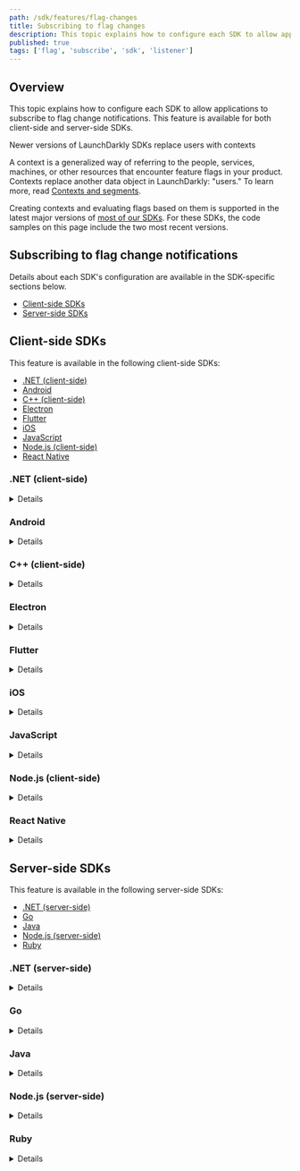 ```yaml
---
path: /sdk/features/flag-changes
title: Subscribing to flag changes
description: This topic explains how to configure each SDK to allow applications to subscribe to flag change notifications.
published: true
tags: ['flag', 'subscribe', 'sdk', 'listener']
---
```


## Overview

This topic explains how to configure each SDK to allow applications to subscribe to flag change notifications. This feature is available for both client-side and server-side SDKs.

<Callout intent="info">
<CalloutTitle>Newer versions of LaunchDarkly SDKs replace users with contexts</CalloutTitle>
<CalloutDescription>

A context is a generalized way of referring to the people, services, machines, or other resources that encounter feature flags in your product. Contexts replace another data object in LaunchDarkly: "users." To learn more, read [Contexts and segments](/home/contexts).

Creating contexts and evaluating flags based on them is supported in the latest major versions of [most of our SDKs](/sdk). For these SDKs, the code samples on this page include the two most recent versions.

</CalloutDescription>
</Callout>

## Subscribing to flag change notifications

Details about each SDK's configuration are available in the SDK-specific sections below.

* [Client-side SDKs](#client-side-sdks)
* [Server-side SDKs](#server-side-sdks)

## Client-side SDKs

This feature is available in the following client-side SDKs:

* [.NET (client-side)](#net-client-side)
* [Android](#android)
* [C++ (client-side)](#c-client-side)
* [Electron](#electron)
* [Flutter](#flutter)
* [iOS](#ios)
* [JavaScript](#javascript)
* [Node.js (client-side)](#nodejs-client-side)
* [React Native](#react-native)

### .NET (client-side)

<Details summary="Expand .NET (client-side) code sample">

The client uses an event pattern which allows your app to subscribe to feature flag changes in real time.

To subscribe to feature flag changes, register listeners for change events from the SDK:

<CodeSample>
<CSTab label=".NET SDK v2.0 (C#)">

```csharp
client.FlagTracker.FlagChanged += (sender, eventArgs) => {
    if (eventArgs.Key == "key-for-flag-i-am-watching") {
        DoSomethingWithNewFlagValue(eventArgs.NewBoolValue);
    }
};
```

</CSTab>
<CSTab label=".NET SDK v1.x (C#)">

```csharp
client.FlagChanged += (sender, eventArgs) => {
    if (eventArgs.Key == "key-for-flag-i-am-watching") {
        DoSomethingWithNewFlagValue(eventArgs.NewBoolValue);
    }
};
```

</CSTab>
</CodeSample>

To learn more, read [`IFlagTracker`](https://launchdarkly.github.io/dotnet-client-sdk/api/LaunchDarkly.Sdk.Client.Interfaces.IFlagTracker.html).
</Details>

### Android

<Details summary="Expand Android code sample">

The client uses a listener pattern which allows your app to subscribe to feature flag changes in real time.

To subscribe to feature flag changes, register listeners for change events from the SDK:

<CodeSample>
<CSTab label="Java">

```java
String flagKey = "yourFlagKey";

FeatureFlagChangeListener listener = new FeatureFlagChangeListener() {
    @Override
    public void onFeatureFlagChange(String flagKey) {
        boolean newValue = LDClient.get().boolVariation(flagKey, false);
    }
};

LDClient.get().registerFeatureFlagListener(flagKey, listener);
```

</CSTab>
<CSTab label="Kotlin">

```kotlin
val flagKey = "yourFlagKey"

val listener = FeatureFlagChangeListener {
    val newValue = LDClient.get().boolVariation(flagKey, false)
}

LDClient.get().registerFeatureFlagListener(flagKey, listener)
```

</CSTab>
</CodeSample>

The flag key passed to `onFeatureFlagChange` is the key of the updated flag, which lets a single listener be registered for multiple flags.

You can also disable listeners by unregistering them:

<CodeSample>
<CSTab label="Java">

```java
LDClient.get().unregisterFeatureFlagListener(flagKey, listener);
```

</CSTab>
<CSTab label="Kotlin">

```kotlin
LDClient.get().unregisterFeatureFlagListener(flagKey, listener)
```

</CSTab>
</CodeSample>

---

<Callout intent="info">
<CalloutTitle>Availability</CalloutTitle>
<CalloutDescription>

These calls have been available since v2.8.0:

* `LDAllFlagsListener`
* `LDClient.registerAllFlagsListener`
* `LDClient.unregisterAllFlagsListener`

</CalloutDescription>
</Callout>

Additionally, we provide an update listener interface for when you want to be notified when the flag cache is updated. The application provides a class implementing `LDAllFlagsListener` which provides the SDK with the method `onChange`. Whenever the SDK's flag cache is updated, it calls the `onChange` method with a list of flag keys for flags that were updated during the update to the flag cache. If no flag values changed, this list is empty.

Here is an example:

<CodeSample>
<CSTab label="Java">

```java
LDAllFlagsListener listener = new LDAllFlagsListener() {
    @Override
    public void onChange(List<String> flagKeys) {
        // Get new values for flagKeys or other operations
    }
};

// register all flags listener
LDClient.get().registerAllFlagsListener(listener);
// when done with all flags listener it should be unregistered
LDClient.get().unregisterAllFlagsListener(listener);
```

</CSTab>
<CSTab label="Kotlin">

```kotlin
val listener = LDAllFlagsListener {
    // Get new values for flag keys (from implicit "it" list variable) or other operations
}

// register all flags listener
LDClient.get().registerAllFlagsListener(listener)
// when done with all flags listener it should be unregistered
LDClient.get().unregisterAllFlagsListener(listener)
```

</CSTab>
</CodeSample>
</Details>

### C++ (client-side)

<Details summary="Expand C++ (client-side) code sample">

The client exposes an interface which allows your app to subscribe to feature flag changes in real time.

To subscribe to feature flag changes, register listeners for change events from the SDK:

<CodeSample>
<CSTab label="C++ SDK v3.0 (native)">

```cpp
auto listener = client.FlagNotifier().OnFlagChange("flag-key-123abc", [](auto event) {
  if (event->Deleted()) {
    std::cout << "The flag was deleted" << std::endl;
  } else {
    std::cout << "The flag was " << event->OldValue() << " and now it is " << event->NewValue() << std::endl;
  }
});

/* Then, you can disconnect the listener later */
listener->Disconnect();
```

</CSTab>
</CodeSample>

If you are working in C, there are a few more steps:

1. Define a callback to receive the flag change notification:
  <CodeSample>
  <CSTab label="C++ SDK v3.0 (C binding), define callback">

  ```c
  void OnFlagChange(char const* flag_key,
                        LDValue new_value,
                        LDValue old_value,
                        bool deleted,
                        void* user_data) {
       if (deleted) {
         printf("The flag %s was deleted\n", flag_key);
       } else {
         printf("The flag %s was updated\n", flag_key);
       }
  }
  ```
  </CSTab>
  </CodeSample>

2. Assign the callback by creating a listener connection:
  <CodeSample>
  <CSTab label="C++ SDK v3.0 (C binding), create listener connection">

  ```c
  struct LDFlagListener listener;
  LDFlagListener_Init(listener);

  listener.FlagChanged = OnFlagChange;

  /* You may optionally assign the UserData pointer, which will be passed into FlagChanged. */
  /* listener.UserData = &some_struct; */

  LDListenerConnection connection =
         LDClientSDK_FlagNotifier_OnFlagChange(sdk, "flag-key-123abc", listener);

  /* You can disconnect the listener later */
   LDListenerConnection_Disconnect(connection);
  ```
  </CSTab>
  </CodeSample>

3. Ensure the connection is freed when you are done with it:
  <CodeSample>
  <CSTab label="C++ SDK v3.0 (C binding), free connection">

  ```c
  LDListenerConnection_Free(connection);
  ```
  </CSTab>
  </CodeSample>

To learn more, read [`FlagNotifier`](https://launchdarkly.github.io/cpp-sdks/libs/client-sdk/docs/html/classlaunchdarkly_1_1client__side_1_1Client.html#a0406a57e9c751b013696f6f7663a7170).
</Details>

### Electron

<Details summary="Expand Electron code sample">

The client uses an event emitter pattern which allows your app to subscribe to feature flag changes in real time.

To subscribe to feature flag changes, register listeners for change events from the SDK:

<CodeSample>
<CSTab label="JavaScript">

```js
client.on('update:flag-key-123abc', (newValue, oldValue) => {
  console.log('The flag was ' + oldValue + ' and now it is ' + newValue);
});
```

</CSTab>
</CodeSample>

Or, you can listen for all feature flag changes:


<CodeSample>
<CSTab label="JavaScript">

```js
client.on('update', (allFlagChanges) => {
  Object.keys(allFlagChanges).forEach((key) => {
    console.log('Flag ' + key + ' is now ' + allFlagChanges[key]);
  });
});
```

</CSTab>
</CodeSample>

Subscribing to `change` events automatically turns on streaming mode, unless you have explicitly set `streaming` to `false`.

</Details>

### Flutter

<Details summary="Expand Flutter code sample">

The client uses an observer pattern which allows your app to subscribe to feature flag changes in real time.

To subscribe to feature flag changes, register listeners for change events from the SDK:

<CodeSample>
<CSTab label="Dart">

```dart
LDFlagUpdatedCallback listener = (String flagKey) {
  LDClient.boolVariation(flagKey, false).then((bool val) {
      print('${flagKey}: ${val}');
  });
};

await LDClient.registerFeatureFlagListener('flag-key-123abc', listener);
```

</CSTab>
</CodeSample>

The flag key passed to your `LDFlagUpdatedCallback` is the key of the updated flag, which allows a single listener to be registered for multiple flags.

You can also disable listeners by unregistering them:

<CodeSample>
<CSTab label="Dart">

```dart
await LDClient.unregisterFeatureFlagListener(flagKey, listener);
```

</CSTab>
</CodeSample>

Additionally, the SDK provides a listener interface if you want to be notified any time the flag cache is updated. The application provides a callback that is activated whenever the SDK receives new flag data from the service. It calls with a list of flag keys that were updated. If no flag values changed, this list is empty.

<CodeSample>
<CSTab label="Dart">

```dart
LDFlagsReceivedCallback listener = (List<String> flagKeys) {
  print(flagKeys.toString());
};

await LDClient.registerFlagsReceivedListener(listener);
await LDClient.unregisterFlagsReceivedListener(listener);
```

</CSTab>
</CodeSample>
</Details>

### iOS

<Details summary="Expand iOS code sample">

The client uses an observer pattern which allows your app to subscribe to feature flag changes in real time. To subscribe to feature flag changes, register listeners for change events from the SDK.

The SDK provides methods for listening to a single flag, all flags, or no change to any flag. `observeFlagsUnchanged` is called when the SDK successfully receives an update or comes back online but no flags have changed. If the value of the flag changes, the method executes the handler. It passes in the `changedFlag` containing the old and new flag values, and old and new flag value source.

The SDK retains only weak references to the owner, which lets the client app freely destroy owners without issues. Client apps should use a capture list specifying `[weak self]` inside handlers to avoid retain cycles causing a memory leak.

The SDK executes handlers on the main thread. `LDChangedFlag` does not know the type of `oldValue` or `newValue`. The client app should cast the value into the type needed.

<Callout intent="alert">
<CalloutTitle>LDObserverOwner Lifecycle</CalloutTitle>
<CalloutDescription>

The lifetime of the `LDObserverOwner` must extend for at least as long as you want to receive flag change notifications.

</CalloutDescription>
</Callout>

To configure the client:

<CodeSample>
<CSTab label="Swift">

```swift
let flagKey = "flag-key-123abc"
let flagObserverOwner = flagKey as LDObserverOwner

let client = LDClient.get()!

client.observe(keys: [flagKey], owner: flagObserverOwner, handler: { changedFlags in
    if changedFlags[flagKey] != nil {
        // Your code here
    }
})

client.stopObserving(owner: flagObserverOwner)

client.observeFlagsUnchanged(owner: self) {
    client.stopObserving(owner: self as LDObserverOwner)
}

client.observeAll(owner: self) {_ in
    client.stopObserving(owner: self as LDObserverOwner)
}
```

</CSTab>
<CSTab label="Objective-C">

```objectivec
__weak typeof(self) weakSelf = self;
[[LDClient client] observeKeys:self.flagKeys owner:self handler:^(NSDictionary<NSString *,LDChangedFlag *> * _Nonnull changedFlags) {
    __strong typeof(weakSelf) strongSelf = weakSelf;
    for (NSString* flagKey in changedFlags.allKeys) {
        //Your code here
    }
}];
[[LDClient client] observeFlagsUnchangedWithOwner:self handler:^{
    __strong typeof(weakSelf) strongSelf = weakSelf;
    //Your code here
}];
```

</CSTab>
</CodeSample>
</Details>

### JavaScript

<Details summary="Expand JavaScript code sample">

The client uses an event emitter pattern which allows your app to subscribe to feature flag changes in real time.

To subscribe to all feature flag changes, register listeners for change events from the SDK:

<CodeSample>
<CSTab label="JavaScript">

```js
client.on('update', (settings) => {
  console.log('flags changed:', settings);
});
```

</CSTab>
</CodeSample>

The `settings` object contains a map of updated feature flag keys and values. The map only contains the keys to flags that have changed. You can also subscribe to specific flags.

Here's how:

<CodeSample>
<CSTab label="JavaScript">

```js
client.on('update:flag-key-123abc', (value, previous) => {
  console.log('flag-key-123abc changed:', value, '(' + previous + ')');
});
```

</CSTab>
</CodeSample>
</Details>

### Node.js (client-side)

<Details summary="Expand Node.js (client-side) code sample">

The client uses an event emitter pattern which allows your app to subscribe to feature flag changes in real time.

To subscribe to all feature flag changes, register listeners for change events from the SDK:

<CodeSample>
<CSTab label="JavaScript">

```js
client.on('update', allChanges => {
  console.log('flags changed:', JSON.stringify(allChanges));
});
```

</CSTab>
</CodeSample>

The `allChanges` object contains a map of updated feature flag keys and values. The map only contains the keys to flags that have changed. You can also subscribe to specific flags.

Here's how:

<CodeSample>
<CSTab label="JavaScript">

```js
client.on('update:flag-key-123abc', (value, previous) => {
  console.log('flag-key-123abc changed:', value, '(was ' + previous + ')');
});
```

</CSTab>
</CodeSample>
</Details>

### React Native

<Details summary="Expand React Native code sample">

For an app to perform real-time updates, it must register listeners for updates from the SDK for each flag you want it to watch.

Here's how:

<CodeSample>
<CSTab label="JavaScript">

```js
if (this.state.listeners.hasOwnProperty(key)) {
  return;
}
let listener = value => Alert.alert('Listener Callback', value);
client.registerFeatureFlagListener('flag-key-123abc', listener);
this.setState({listeners: {...this.state.listeners, ...{['flag-key-123abc']: listener}}});
```

</CSTab>
</CodeSample>

You can also disable listeners by unregistering them:

<CodeSample>
<CSTab label="JavaScript">

```js
this.state.client.unregisterFeatureFlagListener('flag-key-123abc', this.state.listeners['flag-key-123abc']);
let {['flag-key-123abc']: omit, ...newListeners} = this.state.listeners;
this.setState({listeners: newListeners});
```

</CSTab>
</CodeSample>
</Details>

## Server-side SDKs

This feature is available in the following server-side SDKs:

* [.NET (server-side)](#net-server-side)
* [Go](#go)
* [Java](#java)
* [Node.js (server-side)](#nodejs-server-side)
* [Ruby](#ruby)

### .NET (server-side)

<Details summary="Expand .NET (server-side) code sample">

<Callout intent="info">
<CalloutTitle>This feature is not available in all SDK versions</CalloutTitle>
<CalloutDescription>

The .NET SDK only supports subscribing to flag changes in versions 6.0.0 and higher.

</CalloutDescription>
</Callout>

The SDK provides an event-based mechanism to notify you when flag configurations change. [`LDClient.FlagTracker`](https://launchdarkly.github.io/dotnet-server-sdk/api/LaunchDarkly.Sdk.Server.LdClient.html#LaunchDarkly_Sdk_Server_LdClient_FlagTracker) returns an interface for this mechanism, [`IFlagTracker`](https://launchdarkly.github.io/dotnet-server-sdk/api/LaunchDarkly.Sdk.Server.Interfaces.IFlagTracker.html).

Any event handler that you add to the [`IFlagTracker.FlagChanged`](https://launchdarkly.github.io/dotnet-server-sdk/api/LaunchDarkly.Sdk.Server.Interfaces.IFlagTracker.html#LaunchDarkly_Sdk_Server_Interfaces_IFlagTracker_FlagChanged) event will be called with a [`FlagChangeEvent`](https://launchdarkly.github.io/dotnet-server-sdk/api/LaunchDarkly.Sdk.Server.Interfaces.FlagChangeEvent.html) whenever there is a change in any feature flag's configuration, or in anything else that could indirectly affect the flag value, such as a prerequisite flag or a segment that the flag uses.

The event data consists only of the flag key. It does not contain a flag value, because in server-side SDKs, there is no such thing as a flag value except when it is evaluated for a specific context.

The listener method is called synchronously from a background task.

Here's how:

<CodeSample>
<CSTab label="C#">

```csharp
void LogWheneverAnyFlagChanges(LdClient client) {
    client.FlagTracker.FlagChanged += (sender, event) =>
    {
        Console.WriteLine("Flag \"{0}\" has changed", event.Key);
    };
}
```

</CSTab>
</CodeSample>

To listen for changes in flag values for a specific flag key and context, use [`IFlagTracker.FlagValueChangeHandler()`](https://launchdarkly.github.io/dotnet-server-sdk/api/LaunchDarkly.Sdk.Server.Interfaces.IFlagTracker.html#LaunchDarkly_Sdk_Server_Interfaces_IFlagTracker_FlagValueChangeHandler_). It calls your code with a [`FlagValueChangeEvent`](https://launchdarkly.github.io/dotnet-server-sdk/api/LaunchDarkly.Sdk.Server.Interfaces.FlagValueChangeEvent.html). This is equivalent to re-evaluating the flag for that context whenever there is a change in that flag. Because flag values can have different data types, the value is reported using the general type [`LdValue`](https://launchdarkly.github.io/dotnet-server-sdk/api/LaunchDarkly.Sdk.LdValue.html).

<CodeSample>
<CSTab label=".NET SDK v7.0 (C#)">

```csharp
void LogWheneverOneFlagChangesForOneContext(LdClient client, string flagKey, Context context) {
    client.FlagTracker.FlagChanged += client.FlagTracker.FlagValueChangeHandler(
        flagKey,
        context,
        (sender, event) =>
        {
            Console.WriteLine(
                "Flag \"{0}\" for context \"{1}\" has changed from {2} to {3}",
                flagKey,
                context.Key,
                event.OldValue,
                event.NewValue
            );
        });
}
```

</CSTab>
<CSTab label=".NET SDK v6.x (C#)">

```csharp
void LogWheneverOneFlagChangesForOneUser(LdClient client, string flagKey, User user) {
    client.FlagTracker.FlagChanged += client.FlagTracker.FlagValueChangeHandler(
        flagKey,
        user,
        (sender, event) =>
        {
            Console.WriteLine(
                "Flag \"{0}\" for user \"{1}\" has changed from {2} to {3}",
                flagKey,
                user.Key,
                event.OldValue,
                event.NewValue
            );
        });
}
```

</CSTab>
</CodeSample>
</Details>

### Go

<Details summary="Expand Go code sample">

<Callout intent="info">
<CalloutTitle>This feature is not available in all SDKs or versions</CalloutTitle>
<CalloutDescription>

The Go SDK only supports subscribing to flag changes in versions 5.0.0 and higher.

</CalloutDescription>
</Callout>

The Go SDK provides a channel-based mechanism to notify you when flag configurations change. The [`LDClient.GetFlagTracker()`](https://pkg.go.dev/github.com/launchdarkly/go-server-sdk/v6#LDClient.GetFlagTracker) method returns an interface for this mechanism called [`FlagTracker`](https://pkg.go.dev/github.com/launchdarkly/go-server-sdk/v6/interfaces#FlagTracker).

Calling `GetFlagTracker().AddFlagChangeListener()` provides a channel that receives a [`FlagChangeEvent`](https://pkg.go.dev/github.com/launchdarkly/go-server-sdk/v6/interfaces#FlagChangeEvent) whenever there is a change in any feature flag's configuration. These changes include anything that could indirectly affect the flag value, such as a prerequisite flag or a segment that the flag uses.

The event data consists only of the flag key. It does not contain a flag value, because in server-side SDKs, flags only have values when they are evaluated for a specific evaluation context.

<CodeSample>
<CSTab label="Go SDK v6.0">

```go
import (
    "log"
    ld "github.com/launchdarkly/go-server-sdk/v6"
)

func logWheneverAnyFlagChanges(client *ld.LDClient) {
    updateCh := client.GetFlagTracker().AddFlagChangeListener()
    go func() {
        for event := range updateCh {
            log.Printf("Flag %q has changed", event.Key)
        }
    }()
}
```

</CSTab>
<CSTab label="Go SDK v5.x">

```go
import (
    "log"
    ld "gopkg.in/launchdarkly/go-server-sdk.v5"
)

func logWheneverAnyFlagChanges(client *ld.LDClient) {
    updateCh := client.GetFlagTracker().AddFlagChangeListener()
    go func() {
        for event := range updateCh {
            log.Printf("Flag %q has changed", event.Key)
        }
    }()
}
```

</CSTab>
</CodeSample>

To listen for changes in flag values for a specific flag key and context, use `GetFlagTracker().AddFlagValueChangeListener()`, which provides [`FlagValueChangeEvent`](https://pkg.go.dev/github.com/launchdarkly/go-server-sdk/v6/interfaces#FlagValueChangeEvent)s. This is equivalent to re-evaluating the flag for that context whenever `AddFlagChangeListener()` reports a change in that flag. Because flag values can have different data types, the value is reported using the general type [`ldvalue.Value`](https://pkg.go.dev/github.com/launchdarkly/go-sdk-common/v3@v3.0.0/ldvalue#Value).

<CodeSample>
<CSTab label="Go SDK v6.0">

```go
import (
    "log"
    ld "github.com/launchdarkly/go-server-sdk/v6"
    "github.com/launchdarkly/go-sdk-common/v3/ldcontext"
    "github.com/launchdarkly/go-sdk-common/v3/ldvalue"
)

func logWheneverOneFlagChangesForOneUser(client *ld.LDClient, flagKey string, context ldcontext.Context) {
    updateCh := client.GetFlagTracker().AddFlagValueChangeListener(flagKey, context, ldvalue.Null())
    go func() {
        for event := range updateCh {
            log.Printf("Flag %q for context %q has changed from %s to %s", event.Key,
                context.Key(), event.OldValue, event.NewValue)
        }
    }()
}
```

</CSTab>
<CSTab label="Go SDK v5.x">

```go
import (
    "log"
    ld "gopkg.in/launchdarkly/go-server-sdk.v5"
    "gopkg.in/launchdarkly/go-sdk-common.v2/lduser"
    "gopkg.in/launchdarkly/go-sdk-common.v2/ldvalue"
)

func logWheneverOneFlagChangesForOneUser(client *ld.LDClient, flagKey string, user lduser.User) {
    updateCh := client.GetFlagTracker().AddFlagValueChangeListener(flagKey, user, ldvalue.Null())
    go func() {
        for event := range updateCh {
            log.Printf("Flag %q for user %q has changed from %s to %s", event.Key,
                user.GetKey(), event.OldValue, event.NewValue)
        }
    }()
}
```

</CSTab>
</CodeSample>

With both of these methods, it is the caller's responsibility to consume values from the channel. Letting values accumulate in the channel can cause an SDK goroutine to be blocked.
</Details>

### Java

<Details summary="Expand Java code sample">

<Callout intent="info">
<CalloutTitle>This feature is not available in all SDK versions</CalloutTitle>
<CalloutDescription>

The Java SDK only supports subscribing to flag changes in versions 5.0.0 and higher.

</CalloutDescription>
</Callout>

The SDK provides a listener-based mechanism to notify you when flag configurations change. The [`LDClient.getFlagTracker()`](https://javadoc.io/doc/com.launchdarkly/launchdarkly-java-server-sdk/latest/com/launchdarkly/sdk/server/LDClient.html#getFlagTracker()) method returns an interface for this mechanism, [`FlagTracker`](https://javadoc.io/doc/com.launchdarkly/launchdarkly-java-server-sdk/latest/com/launchdarkly/sdk/server/interfaces/FlagTracker.html).

Calling [`getFlagTracker().addFlagChangeListener`](https://javadoc.io/doc/com.launchdarkly/launchdarkly-java-server-sdk/latest/com/launchdarkly/sdk/server/interfaces/FlagTracker.html#addFlagChangeListener(com.launchdarkly.sdk.server.interfaces.FlagChangeListener)) calls your listener with a [`FlagChangeEvent`](https://javadoc.io/doc/com.launchdarkly/launchdarkly-java-server-sdk/latest/com/launchdarkly/sdk/server/interfaces/FlagChangeEvent.html) whenever there is a change in any feature flag's configuration, or in anything else that could indirectly affect the flag value, such as a prerequisite flag or a user segment that the flag uses.

The event data consists only of the flag key. It does not contain a flag value, because in server-side SDKs, there is no such thing as a flag value except when it is evaluated for a specific set of user properties.

The listener method is called from a worker thread.

Here's how:

<CodeSample>
<CSTab label="Java">

```java
void logWheneverAnyFlagChanges(LDClient client) {
    client.getFlagTracker().addFlagChangeListener(event -> {
        System.out.printf("Flag \"%s\" has changed\n", event.getKey());
    });
}
```

</CSTab>
</CodeSample>

To listen for changes in flag values for a specific flag key and context, use [`getFlagTracker().addFlagValueChangeListener`](https://javadoc.io/doc/com.launchdarkly/launchdarkly-java-server-sdk/latest/com/launchdarkly/sdk/server/interfaces/FlagTracker.html#addFlagValueChangeListener(java.lang.String,com.launchdarkly.sdk.LDContext,com.launchdarkly.sdk.server.interfaces.FlagValueChangeListener)), which provides [`FlagValueChangeEvent`](https://javadoc.io/doc/com.launchdarkly/launchdarkly-java-server-sdk/latest/com/launchdarkly/sdk/server/interfaces/FlagValueChangeEvent.html)s. This is equivalent to re-evaluating the flag for that context whenever `addFlagChangeListener()` reports a change in that flag. Because flag values can have different data types, the value is reported using the general type [`LDValue`](https://javadoc.io/doc/com.launchdarkly/launchdarkly-java-server-sdk/latest/com/launchdarkly/sdk/LDValue.html).

<CodeSample>
<CSTab label="Java SDK v6.0">

```java
void logWheneverOneFlagChangesForOneContext(LDClient client, string flagKey, LDContext context) {
    client.getFlagTracker().addFlagValueChangeListener(flagKey, context, event -> {
        System.out.printf("Flag \"%s\" for context \"%s\" has changed from %s to %s\n", event.getKey(),
            context.getKey(), event.getOldValue(), event.getNewValue());
    });
}
```

</CSTab>
<CSTab label="Java SDK v5.x">

```java
void logWheneverOneFlagChangesForOneUser(LDClient client, string flagKey, LDUser user) {
    client.getFlagTracker().addFlagValueChangeListener(flagKey, user, event -> {
        System.out.printf("Flag \"%s\" for user \"%s\" has changed from %s to %s\n", event.getKey(),
            user.getKey(), event.getOldValue(), event.getNewValue());
    });
}
```

</CSTab>
</CodeSample>
</Details>

### Node.js (server-side)

<Details summary="Expand Node.js (server-side) code sample">

The SDK provides an event-based mechanism to notify you when flag configurations change.

For example, imagine you have a feature flag named `flag-key-123abc`. If the SDK detects a change in `flag-key-123abc`'s configuration, or in anything else that could indirectly affect the flag value, such as a prerequisite flag or a user segment that `flag-key-123abc` uses, it emits two events.

These events are:

* `"update"` and
* `"update:flag-key-123abc"`

You can listen for `"update:flag-key-123abc"` if you only want to know about updates affecting that flag specifically, or `"update"` if you want to be notified about all updates.

For both of these event kinds, an extra parameter is sent to event listeners. This object has the single property `key`, with its value set to the flag key. If you listened for the general `"update"` event, this lets you know which flag changed.

The event parameter does not contain the flag value. In server-side SDKs, there is no such thing as a flag value except when it is evaluated for a specific set of user properties.

To find out what the effect, if any, of the configuration change was, call `variation()` after receiving an update event.

Here is an example:

<CodeSample>
<CSTab label="JavaScript">

```js
client.on('update', (param) => {
  console.log('a flag was changed: ' + param.key);
});

client.on('update:flag-key-123abc', () => {
  console.log('the flag-key-123abc flag was changed');
});
```

</CSTab>
</CodeSample>
</Details>

### Ruby

<Details summary="Expand Ruby code sample">

<Callout intent="info">
<CalloutTitle>This feature is not available in all SDK versions</CalloutTitle>
<CalloutDescription>

The Ruby SDK only supports subscribing to flag changes in versions 7.2.0 and higher.

</CalloutDescription>
</Callout>

The SDK provides a listener-based mechanism to notify you when flag configurations change. The [`LDClient#flag_tracker`](https://launchdarkly.github.io/ruby-server-sdk/LaunchDarkly/LDClient.html#flag_tracker-instance_method) method returns an interface for this mechanism, [`FlagTracker`](https://launchdarkly.github.io/ruby-server-sdk/LaunchDarkly/Interfaces/FlagTracker.html).

Calling [`flag_tracker.add_listener`](https://launchdarkly.github.io/ruby-server-sdk/LaunchDarkly/Interfaces/FlagTracker.html#add_listener-instance_method) calls your listener with a [`FlagChange`](https://launchdarkly.github.io/ruby-server-sdk/LaunchDarkly/Interfaces/FlagChange.html) event whenever there is a change to any of the following:

* the flag's configuration
* the prerequisite flag's configuration
* a segment used by the flag


The event data consists only of the flag key. It does not contain a flag value, because server-side SDKs only evaluate flags when you provide a specific context.

The listener method is called from a worker thread.

Here's how:

<CodeSample>
<CSTab label="Ruby">

```ruby
class Listener
    def update(status)
        puts "Flag #{status.key} has changed"
    end
end

client.flag_tracker.add_listener(Listener.new)
```

</CSTab>
</CodeSample>

To listen for changes in flag values for a specific flag key and context, use [`flag_tracker.add_flag_value_change_listener`](https://launchdarkly.github.io/ruby-server-sdk/LaunchDarkly/Interfaces/FlagTracker.html#add_flag_value_change_listener-instance_method), which provides [`FlagValueChange`](https://launchdarkly.github.io/ruby-server-sdk/LaunchDarkly/Interfaces/FlagValueChange.html) events. This is equivalent to re-evaluating the flag for that context whenever `add_listener` reports a change in that flag.

<CodeSample>
<CSTab label="Ruby">

```ruby
class Listener
    def update(changed)
        puts "Flag #{changed.key} has changed from #{changed.old_value} to #{changed.new_value}"
    end
end

client.flag_tracker.add_flag_value_change_listener("example-flag-key", context, Listener.new)
```

</CSTab>
</CodeSample>
</Details>

